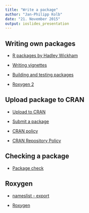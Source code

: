 ```yaml
---
title: "Write a package"
author: "Jan-Philipp Kolb"
date: "21. November 2015"
output: ioslides_presentation
---
```



## Writing own packages

- [R packages by Hadley Wickham](http://r-pkgs.had.co.nz/description.html)

- [Writing vignettes](http://kbroman.org/pkg_primer/pages/vignettes.html)

- [Building and testing packages](https://support.rstudio.com/hc/en-us/articles/200486508-Building-Testing-and-Distributing-Packages)

- [Roxygen 2](http://r-pkgs.had.co.nz/man.html)

## Upload package to CRAN

- [Upload to CRAN](http://kbroman.org/pkg_primer/pages/cran.html)

- [Submit a package](https://cran.r-project.org/submit.html)

- [CRAN policy](https://cran.r-project.org/submit.html)
- [CRAN Repository Policy](https://cran.r-project.org/web/packages/policies.html)

## Checking a package

- [Package check](http://r-pkgs.had.co.nz/check.html)

## Roxygen 

- [nameslist - export](http://troublevn.com/41749/function-lmlist-after-installing-updating-packages-duplicate)

- [Roxygen](http://stackoverflow.com/questions/8597993/does-roxygen2-automatically-write-namespace-directives-for-imports-packages)
